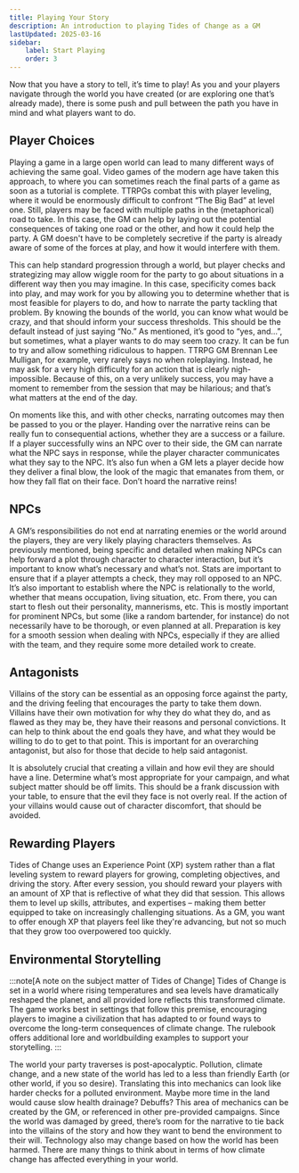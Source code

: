 ```yaml
---
title: Playing Your Story
description: An introduction to playing Tides of Change as a GM
lastUpdated: 2025-03-16
sidebar:
    label: Start Playing
    order: 3
---
```


Now that you have a story to tell, it’s time to play! As you and your players navigate through the world you have created (or are exploring one that’s already made), there is some push and pull between the path you have in mind and what players want to do.

## Player Choices

Playing a game in a large open world can lead to many different ways of achieving the same goal. Video games of the modern age have taken this approach, to where you can sometimes reach the final parts of a game as soon as a tutorial is complete. TTRPGs combat this with player leveling, where it would be enormously difficult to confront “The Big Bad” at level one. Still, players may be faced with multiple paths in the (metaphorical) road to take. In this case, the GM can help by laying out the potential consequences of taking one road or the other, and how it could help the party. A GM doesn't have to be completely secretive if the party is already aware of some of the forces at play, and how it would interfere with them.

This can help standard progression through a world, but player checks and strategizing may allow wiggle room for the party to go about situations in a different way then you may imagine. In this case, specificity comes back into play, and may work for you by allowing you to determine whether that is most feasible for players to do, and how to narrate the party tackling that problem. By knowing the bounds of the world, you can know what would be crazy, and that should inform your success thresholds. This should be the default instead of just saying “No.” As mentioned, it’s good to “yes, and…”, but sometimes, what a player wants to do may seem too crazy. It can be fun to try and allow something ridiculous to happen. TTRPG GM Brennan Lee Mulligan, for example, very rarely says no when roleplaying. Instead, he may ask for a very high difficulty for an action that is clearly nigh-impossible. Because of this, on a very unlikely success, you may have a moment to remember from the session that may be hilarious; and that’s what matters at the end of the day.

On moments like this, and with other checks, narrating outcomes may then be passed to you or the player. Handing over the narrative reins can be really fun to consequential actions, whether they are a success or a failure. If a player successfully wins an NPC over to their side, the GM can narrate what the NPC says in response, while the player character communicates what they say to the NPC. It’s also fun when a GM lets a player decide how they deliver a final blow, the look of the magic that emanates from them, or how they fall flat on their face. Don’t hoard the narrative reins!

## NPCs

A GM’s responsibilities do not end at narrating enemies or the world around the players, they are very likely playing characters themselves. As previously mentioned, being specific and detailed when making NPCs can help forward a plot through character to character interaction, but it’s important to know what’s necessary and what’s not. Stats are important to ensure that if a player attempts a check, they may roll opposed to an NPC. It’s also important to establish where the NPC is relationally to the world, whether that means occupation, living situation, etc. From there, you can start to flesh out their personality, mannerisms, etc. This is mostly important for prominent NPCs, but some (like a random bartender, for instance) do not necessarily have to be thorough, or even planned at all. Preparation is key for a smooth session when dealing with NPCs, especially if they are allied with the team, and they require some more detailed work to create.

## Antagonists

Villains of the story can be essential as an opposing force against the party, and the driving feeling that encourages the party to take them down. Villains have their own motivation for why they do what they do, and as flawed as they may be, they have their reasons and personal convictions. It can help to think about the end goals they have, and what they would be willing to do to get to that point. This is important for an overarching antagonist, but also for those that decide to help said antagonist.

It is absolutely crucial that creating a villain and how evil they are should have a line. Determine what’s most appropriate for your campaign, and what subject matter should be off limits. This should be a frank discussion with your table, to ensure that the evil they face is not overly real. If the action of your villains would cause out of character discomfort, that should be avoided.

## Rewarding Players

Tides of Change uses an Experience Point (XP) system rather than a flat leveling system to reward players for growing, completing objectives, and driving the story. After every session, you should reward your players with an amount of XP that is reflective of what they did that session. This allows them to level up skills, attributes, and expertises – making them better equipped to take on increasingly challenging situations. As a GM, you want to offer enough XP that players feel like they're advancing, but not so much that they grow too overpowered too quickly.

## Environmental Storytelling

:::note[A note on the subject matter of Tides of Change]
Tides of Change is set in a world where rising temperatures and sea levels have dramatically reshaped the planet, and all provided lore reflects this transformed climate. The game works best in settings that follow this premise, encouraging players to imagine a civilization that has adapted to or found ways to overcome the long-term consequences of climate change. The rulebook offers additional lore and worldbuilding examples to support your storytelling.
:::

The world your party traverses is post-apocalyptic. Pollution, climate change, and a new state of the world has led to a less than friendly Earth (or other world, if you so desire). Translating this into mechanics can look like harder checks for a polluted environment. Maybe more time in the land would cause slow health drainage? Debuffs? This area of mechanics can be created by the GM, or referenced in other pre-provided campaigns. Since the world was damaged by greed, there’s room for the narrative to tie back into the villains of the story and how they want to bend the environment to their will. Technology also may change based on how the world has been harmed. There are many things to think about in terms of how climate change has affected everything in your world.
